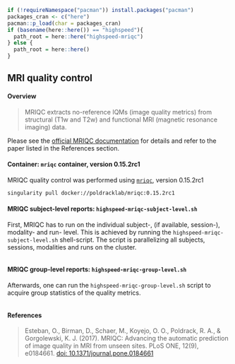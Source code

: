 
```r
if (!requireNamespace("pacman")) install.packages("pacman")
packages_cran <- c("here")
pacman::p_load(char = packages_cran)
if (basename(here::here()) == "highspeed"){
  path_root = here::here("highspeed-mriqc")
} else {
  path_root = here::here()
}
```

## MRI quality control

#### Overview

> MRIQC extracts no-reference IQMs (image quality metrics) from structural (T1w and T2w) and functional MRI (magnetic resonance imaging) data.

Please see the [official MRIQC documentation](https://mriqc.readthedocs.io/en/stable/) for details and refer to the paper listed in the References section.

#### Container: `mriqc` container, version 0.15.2rc1

MRIQC quality control was performed using [`mriqc`](https://mriqc.readthedocs.io/en/stable/), version 0.15.2rc1

``` bash
singularity pull docker://poldracklab/mriqc:0.15.2rc1
```

#### MRIQC subject-level reports: `highspeed-mriqc-subject-level.sh`

First, MRIQC has to run on the individual subject-, (if available, session-), modality- and run- level.
This is achieved by running the `highspeed-mriqc-subject-level.sh` shell-script.
The script is parallelizing all subjects, sessions, modalities and runs on the cluster.

```bash
```

#### MRIQC group-level reports: `highspeed-mriqc-group-level.sh`

Afterwards, one can run the `highspeed-mriqc-group-level.sh` script to acquire group statistics of the quality metrics.

```bash
```

#### References

> Esteban, O., Birman, D., Schaer, M., Koyejo, O. O., Poldrack, R. A., & Gorgolewski, K. J. (2017). MRIQC: Advancing the automatic prediction of image quality in MRI from unseen sites. PLoS ONE, 12(9), e0184661. [doi: 10.1371/journal.pone.0184661](https://doi.org/10.1371/journal.pone.0184661)
